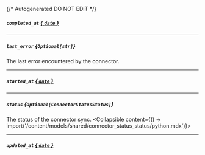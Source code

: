 {/* Autogenerated DO NOT EDIT  */}

##### `completed_at` [*{ `date` }*](https://docs.python.org/3/library/datetime.html#date-objects)

---
##### `last_error` *{`Optional[str]`}*
The last error encountered by the connector.

---
##### `started_at` [*{ `date` }*](https://docs.python.org/3/library/datetime.html#date-objects)

---
##### `status` *{`Optional[ConnectorStatusStatus]`}*
The status of the connector sync.
<Collapsible content={() => import('/content/models/shared/connector_status_status/python.mdx')}>
</Collapsible>

---
##### `updated_at` [*{ `date` }*](https://docs.python.org/3/library/datetime.html#date-objects)

